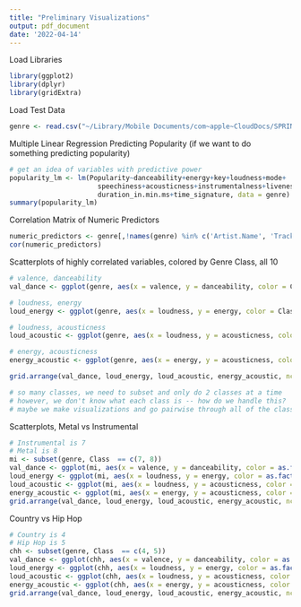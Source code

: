 ```yaml
---
title: "Preliminary Visualizations"
output: pdf_document
date: '2022-04-14'
---
```


Load Libraries
```r
library(ggplot2)
library(dplyr)
library(gridExtra)
```

Load Test Data
```r
genre <- read.csv("~/Library/Mobile Documents/com~apple~CloudDocs/SPRING2022/DATA498A/DATA498/train.csv")
```

Multiple Linear Regression Predicting Popularity (if we want to do something predicting popularity)
```r
# get an idea of variables with predictive power
popularity_lm <- lm(Popularity~danceability+energy+key+loudness+mode+
                      speechiness+acousticness+instrumentalness+liveness+valence+tempo+
                      duration_in.min.ms+time_signature, data = genre)
summary(popularity_lm)
```

Correlation Matrix of Numeric Predictors 
```r
numeric_predictors <- genre[,!names(genre) %in% c('Artist.Name', 'Track.Name', 'Class')]
cor(numeric_predictors) 
```

Scatterplots of highly correlated variables, colored by Genre Class, all 10 
```r
# valence, danceability 
val_dance <- ggplot(genre, aes(x = valence, y = danceability, color = Class)) + geom_point()

# loudness, energy
loud_energy <- ggplot(genre, aes(x = loudness, y = energy, color = Class)) + geom_point()

# loudness, acousticness 
loud_acoustic <- ggplot(genre, aes(x = loudness, y = acousticness, color = Class)) + geom_point()

# energy, acousticness 
energy_acoustic <- ggplot(genre, aes(x = energy, y = acousticness, color = Class)) + geom_point()

grid.arrange(val_dance, loud_energy, loud_acoustic, energy_acoustic, ncol = 2)

# so many classes, we need to subset and only do 2 classes at a time 
# however, we don't know what each class is -- how do we handle this?
# maybe we make visualizations and go pairwise through all of the classes ? 
```

Scatterplots, Metal vs Instrumental
```r

# Instrumental is 7
# Metal is 8
mi <- subset(genre, Class  == c(7, 8))
val_dance <- ggplot(mi, aes(x = valence, y = danceability, color = as.factor(Class))) + geom_point()
loud_energy <- ggplot(mi, aes(x = loudness, y = energy, color = as.factor(Class))) + geom_point()
loud_acoustic <- ggplot(mi, aes(x = loudness, y = acousticness, color = as.factor(Class))) + geom_point()
energy_acoustic <- ggplot(mi, aes(x = energy, y = acousticness, color = as.factor(Class))) + geom_point()
grid.arrange(val_dance, loud_energy, loud_acoustic, energy_acoustic, ncol = 2) 
```

Country vs Hip Hop
```r
# Country is 4
# Hip Hop is 5
chh <- subset(genre, Class  == c(4, 5))
val_dance <- ggplot(chh, aes(x = valence, y = danceability, color = as.factor(Class))) + geom_point()
loud_energy <- ggplot(chh, aes(x = loudness, y = energy, color = as.factor(Class))) + geom_point()
loud_acoustic <- ggplot(chh, aes(x = loudness, y = acousticness, color = as.factor(Class))) + geom_point()
energy_acoustic <- ggplot(chh, aes(x = energy, y = acousticness, color = as.factor(Class))) + geom_point()
grid.arrange(val_dance, loud_energy, loud_acoustic, energy_acoustic, ncol = 2) 
```

